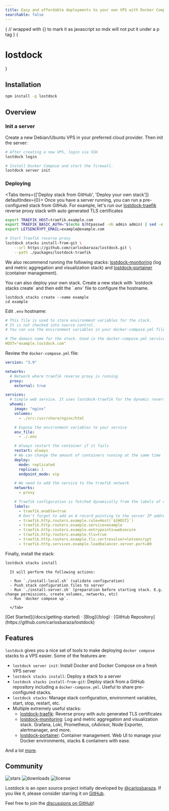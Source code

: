 ```yaml
---
title: Easy and affordable deployments to your own VPS with Docker Compose
searchable: false
---
```



{
// wrapped with {} to mark it as javascript so mdx will not put it under a p tag
}
{<h1 className="text-center font-extrabold md:text-5xl mt-8">lostdock</h1>}

<Features/>

## Installation

```bash
npm install -g lostdock
```

## Overview

### Init a server

Create a new Debian/Ubuntu VPS in your preferred cloud provider. Then init the server:

```bash
# After creating a new VPS, login via SSH
lostdock login

# Install Docker Compose and start the firewall.
lostdock server init
```

### Deploying

<Tabs items={['Deploy stack from GitHub', 'Deploy your own stack']} defaultIndex={0}>
  <Tab>
Once you have a server running, you can run a pre-configured stack from GitHub. For example, let's run our [lostdock-traefik](/docs/core-stacks/lostdock-traefik) reverse proxy stack with auto generated TLS certificates

```bash
export TRAEFIK_HOST=traefik.example.com
export TRAEFIK_BASIC_AUTH="$(echo $(htpasswd -nb admin admin) | sed -e s/\\$/\\$\\$/g)"
export LETSENCRYPT_EMAIL=example@example.com

# Start Traefik reverse proxy
lostdock stacks install-from-git \
    --url https://github.com/carlosbaraza/lostdock.git \
    --path ./packages/lostdock-traefik
```

We also recommend running the following stacks: [lostdock-monitoring](/docs/core-stacks/lostdock-monitoring) (log and metric aggregation and visualization stack) and [lostdock-portainer](/docs/core-stacks/lostdock-portainer) (container management).

  </Tab>
  <Tab>
    You can also deploy your own stack. Create a new stack with `lostdock stacks create` and then edit the `.env` file to configure the hostname.

```
lostdock stacks create --name example
cd example
```

Edit `.env` hostname:

```yaml filename=".env"
# This file is used to store environment variables for the stack.
# It is not checked into source control.
# You can use the environment variables in your docker-compose.yml file.

# The domain name for the stack. Used in the docker-compose.yml service traefik configuration.
HOST="example.lostdock.com"
```

Review the `docker-compose.yml` file:

```yaml filename="docker-compose.yml"
version: "3.9"

networks:
  # Network where traefik reverse proxy is running
  proxy:
    external: true

services:
  # Simple web service. It uses lostdock-traefik for the dynamic reverse proxy with automated TLS          certificates.
  whoami:
    image: "nginx"
    volumes:
      - ./src:/usr/share/nginx/html

    # Expose the environment variables to your service
    env_file:
      - ./.env

    # Always restart the container if it fails
    restart: always
    # We can change the amount of containers running at the same time
    deploy:
      mode: replicated
      replicas: 1
      endpoint_mode: vip

    # We need to add the service to the traefik network
    networks:
      - proxy

    # Traefik configuration is fetched dynamically from the labels of other running containers
    labels:
      - traefik.enable=true
      # Don't forget to add an A record pointing to the server IP address to your DNS.
      - traefik.http.routers.example.rule=Host(`${HOST}`)
      - traefik.http.routers.example.service=example
      - traefik.http.routers.example.entrypoints=websecure
      - traefik.http.routers.example.tls=true
      - traefik.http.routers.example.tls.certresolver=letsencrypt
      - traefik.http.services.example.loadbalancer.server.port=80
```

Finally, install the stack:

```bash
lostdock stacks install
```

      It will perform the following actions:

      - Run `./install-local.sh` (validate configuration)
      - Push stack configuration files to server
      - Run `./install-server.sh` (preparation before starting stack. E.g. change permissions, create volumes, networks, etc)
      - Run `docker compose up`.

      </Tab>

  </Tabs>

<div className="mt-16 mb-20 text-center">
  [Get Started](/docs/getting-started) · [Blog](/blog) · [GitHub Repository](https://github.com/carlosbaraza/lostdock)
</div>

## Features

`lostdock` gives you a nice set of tools to make deploying `docker compose` stacks to a VPS easier. Some of the features are:

- `lostdock server init`: Install Docker and Docker Compose on a fresh VPS server
- `lostdock stacks install`: Deploy a stack to a server
- `lostdock stacks install-from-git`: Deploy stack from a GitHub repository including a `docker-compose.yml`. Useful to share pre-configured stacks.
- `lostdock stacks`: Manage stack configuration, environment variables, start, stop, restart, etc.
- Multiple extremely useful stacks:
  - [lostdock-traefik](https://github.com/carlosbaraza/lostdock/tree/main/packages/lostdock-traefik): Reverse proxy with auto generated TLS certificates
  - [lostdock-monitoring](https://github.com/carlosbaraza/lostdock/tree/main/packages/lostdock-monitoring): Log and metric aggregation and visualization stack. Grafana, Loki, Prometheus, cAdvisor, Node Exporter, alertmanager, and more.
  - [lostdock-portainer](https://github.com/carlosbaraza/lostdock/tree/main/packages/lostdock-portainer): Container management. Web UI to manage your Docker environments, stacks & containers with ease.

And a lot [more](/docs/getting-started).

## Community

<p className="flex gap-2 h-6 mt-6">
  <img alt="stars" src="https://badgen.net/github/stars/carlosbaraza/lostdock" />
  <img alt="downloads" src="https://badgen.net/npm/dt/lostdock" />
  <img alt="license" src="https://badgen.net/npm/license/lostdock" />
</p>

Lostdock is an open source project initially developed by [@carlosbaraza](https://twitter.com/carlosbaraza). If you like it, please consider starring it on [GitHub](https://github.com/carlosbaraza/lostdock).

Feel free to join the [discussions on GitHub](https://github.com/carlosbaraza/lostdock/discussions)!
